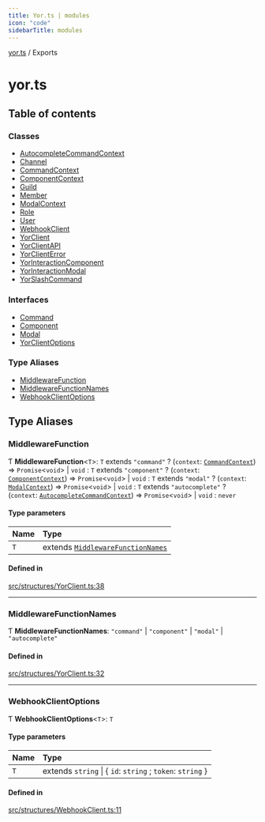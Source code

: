 ```yaml
---
title: Yor.ts | modules
icon: "code"
sidebarTitle: modules
---
```

[yor.ts](README) / Exports

# yor.ts

## Table of contents

### Classes

- [AutocompleteCommandContext](classes/AutocompleteCommandContext)
- [Channel](classes/Channel)
- [CommandContext](classes/CommandContext)
- [ComponentContext](classes/ComponentContext)
- [Guild](classes/Guild)
- [Member](classes/Member)
- [ModalContext](classes/ModalContext)
- [Role](classes/Role)
- [User](classes/User)
- [WebhookClient](classes/WebhookClient)
- [YorClient](classes/YorClient)
- [YorClientAPI](classes/YorClientAPI)
- [YorClientError](classes/YorClientError)
- [YorInteractionComponent](classes/YorInteractionComponent)
- [YorInteractionModal](classes/YorInteractionModal)
- [YorSlashCommand](classes/YorSlashCommand)

### Interfaces

- [Command](interfaces/Command)
- [Component](interfaces/Component)
- [Modal](interfaces/Modal)
- [YorClientOptions](interfaces/YorClientOptions)

### Type Aliases

- [MiddlewareFunction](modules#middlewarefunction)
- [MiddlewareFunctionNames](modules#middlewarefunctionnames)
- [WebhookClientOptions](modules#webhookclientoptions)

## Type Aliases

### MiddlewareFunction

Ƭ **MiddlewareFunction**\<`T`\>: `T` extends ``"command"`` ? (`context`: [`CommandContext`](classes/CommandContext)) => `Promise`\<`void`\> \| `void` : `T` extends ``"component"`` ? (`context`: [`ComponentContext`](classes/ComponentContext)) => `Promise`\<`void`\> \| `void` : `T` extends ``"modal"`` ? (`context`: [`ModalContext`](classes/ModalContext)) => `Promise`\<`void`\> \| `void` : `T` extends ``"autocomplete"`` ? (`context`: [`AutocompleteCommandContext`](classes/AutocompleteCommandContext)) => `Promise`\<`void`\> \| `void` : `never`

#### Type parameters

| Name | Type |
| :------ | :------ |
| `T` | extends [`MiddlewareFunctionNames`](modules#middlewarefunctionnames) |

#### Defined in

[src/structures/YorClient.ts:38](https://github.com/OreOreki/interactions.ts/blob/8ac09b8/src/structures/YorClient.ts#L38)

___

### MiddlewareFunctionNames

Ƭ **MiddlewareFunctionNames**: ``"command"`` \| ``"component"`` \| ``"modal"`` \| ``"autocomplete"``

#### Defined in

[src/structures/YorClient.ts:32](https://github.com/OreOreki/interactions.ts/blob/8ac09b8/src/structures/YorClient.ts#L32)

___

### WebhookClientOptions

Ƭ **WebhookClientOptions**\<`T`\>: `T`

#### Type parameters

| Name | Type |
| :------ | :------ |
| `T` | extends `string` \| \{ `id`: `string` ; `token`: `string`  } |

#### Defined in

[src/structures/WebhookClient.ts:11](https://github.com/OreOreki/interactions.ts/blob/8ac09b8/src/structures/WebhookClient.ts#L11)
